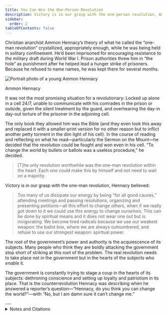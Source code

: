 ```yaml
---
title: You Can Win the One-Person Revolution
description: Victory is in our grasp with the one-person revolution, Ammon Hennacy believed.
sidebar:
  order: 2
tableOfContents: false
---
```


Christian anarchist Ammon Hennacy’s theory of what he called the “one-man revolution” crystallized, appropriately enough, while he was being held in solitary confinement.
He’d been imprisoned for encouraging resistance to the military draft during World War I.
Prison authorities threw him in “the hole” as punishment after he helped lead a hunger strike of prisoners.
Because he refused to name names, he was kept there for several months.

![Portrait photo of a young Ammon Hennacy](../../../assets/ammon-hennacy.gif)
<figcaption>Ammon Hennacy</figcaption>

It was not the most promising situation for a revolutionary:
Locked up alone in a cell 24/7, unable to communicate with his comrades in the prison or outside, given the silent treatment by the guard, and overhearing the day-in day-out torture of the prisoner in the adjoining cell.

The only book they allowed him was the Bible (and they even took this away and replaced it with a smaller-print version for no other reason but to inflict another petty torment in the dim light of his cell).
In the course of reading and reflecting on what he read—particularly the Sermon on the Mount—he decided that the revolution could be fought and won even in his cell.
“To change the world by bullets or ballots was a useless procedure,” he decided.

> [T]he only revolution worthwhile was the one-man revolution within the heart.
> Each one could make this by himself and not need to wait on a majority.

Victory is in our grasp with the one-man revolution, Hennacy believed:

> Too many of us dissipate our energy by being “for all good causes,” attending meetings and passing resolutions, organizing and presenting petitions—all this effort to change *others*, when if we really got down to it we could use this energy to change *ourselves*.
> This can be done by spiritual means and it does not wear one out but is invigorating.
> We become tired radicals because we use our weakest weapon: the ballot box, where we are always outnumbered, and refuse to use our strongest weapon: spiritual power.

The root of the government’s power and authority is the acquiescence of its subjects.
Many people who think they are boldly attacking the government stop short of striking at this root of the problem.
The real revolution needs to take place not *in* the government but in the hearts of the subjects who *enable* it.

The government is constantly trying to stage a coup in the hearts of its subjects: dethroning conscience and setting up loyalty and patriotism in its place.
That is the counterrevolution Hennacy was describing when he answered a reporter’s question—“Hennacy, do you think you can change the world?”—with “No, but I am damn sure it can’t change me.”

<YouTube id="SM3N2iDIOF0" title="A Peace of the Anarchy: Ammon Hennacy and Other Angelic Troublemakers" />

<Aside type="wikipedia" title="Wikipedia">
  <WikipediaBadge title="Christian anarchism" />
  <WikipediaBadge title="Ammon Hennacy" />
  <WikipediaBadge title="Solitary confinement" />
  <WikipediaBadge title="Sermon on the Mount" />
</Aside>
---

<details>
<summary>Notes and Citations</summary>

* Hennacy, Ammon “Love your enemy?” <i>The Book of Ammon</i> (1970) [p. 30](https://archive.org/details/bookofammon0000ammo/page/30/mode/1up)
* Hennacy, Ammon “For all good causes” <i>The Book of Ammon</i> (1970) [p. 230](https://archive.org/details/bookofammon0000ammo/page/230/mode/1up)
* Hennacy, Ammon “Tax picketing” <i>The Book of Ammon</i> (1970) [p. 122](https://archive.org/details/bookofammon0000ammo/page/122/mode/1up)

</details>

